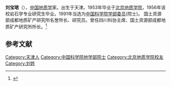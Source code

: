 {{Expand|time=2012-03-29T01:51:08+00:00 }} 
{{Infobox person
| 姓名     = 刘宝珺
| 图像     = 
| 图像替代 = 
| 图像说明 = 
| 出生日期 = 1931年9月13日
| 出生地   = 天津
| 死亡日期 = <!-- {{Death date and age|YYYY|MM|DD|YYYY|MM|DD}}（死亡在前，出生在后） -->
| 死亡地   = 
| 国籍       = {{PRC}}
| 籍贯       = 
| 别名     = 
| 知名于   = 
| 职业     = [[地质学|地质学]]家
| 母校 = [[北京地质学院|北京地质学院]]
}}

'''刘宝珺'''（{{bd|1931年|9月13日||}}），[[中国|中国]][[地质学|地质学]]家。出生于天津。1953年毕业于[[北京地质学院|北京地质学院]]，1956年该校岩石学专业研究生毕业。1991年当选为[[中国科学院学部委员|中国科学院学部委员]](院士)。 国土资源部成都地质矿产研究所名誉所长、研究员。曾任四川科协主席、国土资源部成都地质矿产研究所所长。<ref>{{Cite web |url=http://sourcedb.cas.cn/sourcedb_ad_cas/zw2/ysxx/dxb/ |title=中国科学院学部与院士·院士信息·地学部·刘宝珺 |accessdate=2012-03-28 |archive-date=2012-04-26 |archive-url=https://web.archive.org/web/20120426134225/http://sourcedb.cas.cn/sourcedb_ad_cas/zw2/ysxx/dxb/ |dead-url=yes }}</ref>

==参考文献==
{{reflist}}

{{中国科学院地学部院士}}

{{中国科学家小作品}}

[[Category:天津人|Category:天津人]]
[[Category:中国科学院地学部院士|Category:中国科学院地学部院士]]
[[Category:北京地质学院校友|Category:北京地质学院校友]]
[[Category:刘姓|Category:刘姓]]
